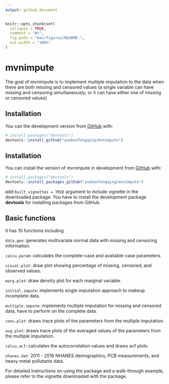 ```yaml
---
output: github_document
---
```


<!-- README.md is generated from README.Rmd. Please edit that file -->

```r
knitr::opts_chunk$set(
  collapse = TRUE,
  comment = "#>",
  fig.path = "man/figures/README-",
  out.width = "100%"
)
```

# mvnimpute

<!-- badges: start -->
<!-- badges: end -->

The goal of mvnimpute is to implement multiple imputation to the data when there are both missing and censored values (a single variable can have missing and censoring simultaneously; or it can have either one of missing or censored values)

## Installation

You can the development version from [GitHub](https://github.com/) with:

``` r
# install.packages("devtools")
devtools::install_github("yuebanfengqing/mvnimpute")
```

## Installation

You can install the version of mvnimpute in development from [GitHub](https://github.com) with:

``` r
# install.packages("devtools")
devtools::install_packages_github("yuebanfengqing/mvnimpute")
```

add `built_vignettes = TRUE` argument to include vignette in the downloaded package. You have to install the development package **devtools** for installing packages from GitHub.

## Basic functions

It has 10 functions including 

`data.gen`: generates multivariate normal data with missing and censoring information.

`calcu.param`: calculates the complete-case and available-case parameters.

`visual.plot`: draw plot showing percentage of missing, censored, and observed values.

`marg.plot`: draw density plot for each marginal variable.

`initial.impute`: implements single imputation approach to makeup incomplete data.

`multiple.impute`: implements multiple imputation for missing and censored data, have to perform on the complete data.

`conv.plot`: draws trace plots of the parameters from the multiple imputation.

`avg.plot`: draws trace plots of the averaged values of the parameters from the multiple imputation.

`calcu.acf`: calculates the autocorrelation values and draws acf plots.

`nhanes.dat`: 2011 - 2016 NHANES demographics, PCB measurements, and heavy metal pollutants data.

For detailed instructions on using the package and a walk-through example, please refer to the vignette downloaded with the package.
